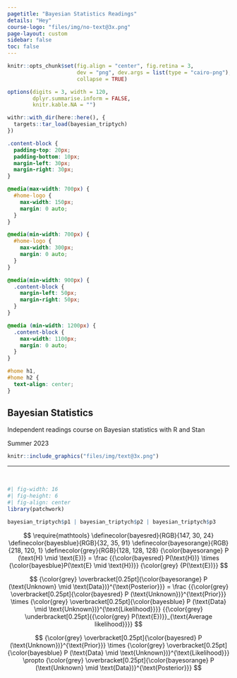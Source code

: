 ```yaml
---
pagetitle: "Bayesian Statistics Readings"
details: "Hey"
course-logo: "files/img/no-text@3x.png"
page-layout: custom
sidebar: false
toc: false
---
```



```r
knitr::opts_chunk$set(fig.align = "center", fig.retina = 3,
                      dev = "png", dev.args = list(type = "cairo-png"),
                      collapse = TRUE)

options(digits = 3, width = 120,
        dplyr.summarise.inform = FALSE,
        knitr.kable.NA = "")
```

```r
withr::with_dir(here::here(), {
  targets::tar_load(bayesian_triptych)
})
```

```css
.content-block {
  padding-top: 20px;
  padding-bottom: 10px;
  margin-left: 30px;
  margin-right: 30px;
}

@media(max-width: 700px) {
  #home-logo {
    max-width: 150px;
    margin: 0 auto;
  }
}

@media(min-width: 700px) {
  #home-logo {
    max-width: 300px;
    margin: 0 auto;
  }
}

@media(min-width: 900px) {
  .content-block {
    margin-left: 50px;
    margin-right: 50px;
  }
}

@media (min-width: 1200px) {
  .content-block {
    max-width: 1100px;
    margin: 0 auto;
  }
}

#home h1,
#home h2 {
  text-align: center;
}
```

::: {#home}

::: {.content-block}

# Bayesian Statistics

::: {.text-center .text-secondary .fs-4}

Independent readings course on Bayesian statistics with R and Stan

Summer 2023

:::

::: {#home-logo}

```r
knitr::include_graphics("files/img/text@3x.png")
```

:::

---

\ 

```r
#| fig-width: 16
#| fig-height: 6
#| fig-align: center
library(patchwork)

bayesian_triptych$p1 | bayesian_triptych$p2 | bayesian_triptych$p3
```

$$
\require{mathtools}
\definecolor{bayesred}{RGB}{147, 30, 24}
\definecolor{bayesblue}{RGB}{32, 35, 91}
\definecolor{bayesorange}{RGB}{218, 120, 1}
\definecolor{grey}{RGB}{128, 128, 128}
{\color{bayesorange} P (\text{H} \mid \text{E})} = \frac
{{\color{bayesred} P(\text{H})} \times 
{\color{bayesblue}P(\text{E} \mid \text{H})}}
{\color{grey} {P(\text{E})}}
$$

$$
{\color{grey} \overbracket[0.25pt]{\color{bayesorange} P (\text{Unknown} \mid \text{Data})}^{\text{Posterior}}} = \frac
{{\color{grey} \overbracket[0.25pt]{\color{bayesred} P (\text{Unknown})}^{\text{Prior}}} \times 
{\color{grey} \overbracket[0.25pt]{\color{bayesblue} P (\text{Data} \mid \text{Unknown})}^{\text{Likelihood}}}}
{{\color{grey} \underbracket[0.25pt]{{\color{grey} P(\text{E})}}_{\text{Average likelihood}}}}
$$

$$
{\color{grey} \overbracket[0.25pt]{\color{bayesred} P (\text{Unknown})}^{\text{Prior}}} \times 
{\color{grey} \overbracket[0.25pt]{\color{bayesblue} P (\text{Data} \mid \text{Unknown})}^{\text{Likelihood}}} \propto
{\color{grey} \overbracket[0.25pt]{\color{bayesorange} P (\text{Unknown} \mid \text{Data})}^{\text{Posterior}}}
$$

:::

:::
